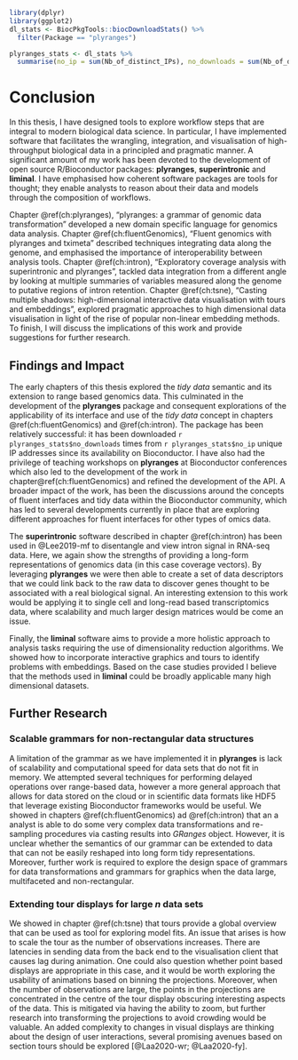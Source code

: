 ```r
library(dplyr)
library(ggplot2)
dl_stats <- BiocPkgTools::biocDownloadStats() %>%
  filter(Package == "plyranges")

plyranges_stats <- dl_stats %>% 
  summarise(no_ip = sum(Nb_of_distinct_IPs), no_downloads = sum(Nb_of_downloads))

```

# Conclusion  {#ch:conclusion}

In this thesis, I have designed tools to explore workflow steps
that are integral to modern biological data science. In particular, I have
implemented software that facilitates the wrangling, integration, and 
visualisation of high-throughput biological data in a principled and pragmatic
manner.  A significant amount of my work has been devoted to the development of 
open source R/Bioconductor packages: **plyranges**, **superintronic**
and **liminal**. I have emphasised how coherent software packages 
are tools for thought; they enable analysts to reason about their data and 
models through the composition of workflows. 

Chapter \@ref(ch:plyranges), "plyranges: a grammar of genomic data
transformation" developed a new domain specific language for genomics data analysis.
Chapter \@ref(ch:fluentGenomics), "Fluent genomics with plyranges and tximeta"
described techniques integrating data along the genome, and emphasised
the importance of interoperability between analysis tools. Chapter 
\@ref(ch:intron), "Exploratory coverage analysis with superintronic and 
plyranges", tackled data  integration from a different angle by looking at 
multiple summaries of variables measured along the genome to putative regions of 
intron retention.  Chapter \@ref(ch:tsne), "Casting multiple shadows: 
high-dimensional  interactive data visualisation with tours and embeddings", 
explored pragmatic approaches to high dimensional data visualisation in light of
the rise of popular non-linear embedding methods. 
To finish, I will discuss the implications of this work and provide 
suggestions for further research.

## Findings and Impact

The early chapters of this thesis explored the *tidy data* semantic and its
extension to range based genomics data. This culminated in the development
of the **plyranges** package and consequent explorations of the applicability
of its interface and use of the *tidy data* concept in chapters 
\@ref(ch:fluentGenomics) and \@ref(ch:intron). The package has been relatively 
successful: it has been downloaded `r plyranges_stats$no_downloads` times from 
`r plyranges_stats$no_ip` unique IP addresses since its availability on 
Bioconductor. I have also had the privilege of teaching workshops on **plyranges**
at Bioconductor conferences which also led to the development of the work in 
chapter\@ref(ch:fluentGenomics) and refined the development of the API. A 
broader impact of the work, has been the discussions around the
concepts of fluent interfaces and tidy data within the Bioconductor community,
which has led to several developments currently in place that are exploring
different approaches for fluent interfaces for other types of omics data.

The **superintronic** software described in chapter \@ref(ch:intron) has
been used in @Lee2019-mf to disentangle and view intron signal in RNA-seq
data. Here, we again show the strengths of providing a long-form representations
of genomics data (in this case coverage vectors). By leveraging **plyranges**
we were then able to create a set of data descriptors that we could link back
to the raw data to discover genes thought to be associated with a real biological 
signal. An interesting extension to this work would be applying it to single
cell and long-read based transcriptomics data, where scalability and much
larger design matrices would be come an issue. 

Finally, the **liminal** software aims to provide a more holistic approach to
analysis tasks requiring the use of dimensionality reduction algorithms. We
showed how to incorporate interactive graphics and tours to identify problems
with embeddings. Based on the case studies provided I believe that the methods
used in **liminal** could be broadly applicable many high dimensional datasets.


## Further Research

### Scalable grammars for non-rectangular data structures

A limitation of the grammar as we have implemented it in 
**plyranges** is lack of scalability and computational speed for data sets
that do not fit in memory. We attempted several techniques for performing 
delayed operations over range-based data, however a more general approach
that allows for data stored on the cloud or in scientific data formats
like HDF5 that leverage existing Bioconductor frameworks would be useful.
We showed in chapters \@ref(ch:fluentGenomics) ad \@ref(ch:intron) that an a
analyst is able to do some very complex data transformations and re-sampling 
procedures via casting results into *GRanges* object. However, it is unclear 
whether the semantics of our grammar can be extended to data that can not be 
easily reshaped into long form tidy representations. Moreover, further work
is required to explore the design space of grammars for data 
transformations and grammars for graphics when the data large, multifaceted
and non-rectangular. 

### Extending tour displays for large $n$ data sets

We showed in chapter \@ref(ch:tsne) that tours provide a global overview
that can be used as tool for exploring model fits. An issue that arises is
how to scale the tour as the number of observations increases. There are
latencies in sending data from the back end to the visualisation client
that causes lag during animation. One could also question whether point
based displays are appropriate in this case, and it would be worth exploring 
the usability of animations based on binning the projections. Moreover, 
when the number of observations are large, the points in the projections are 
concentrated in the centre of the tour display obscuring interesting aspects
of the data. This is mitigated via having
the ability to zoom, but further research into transforming the projections
to avoid crowding would be valuable. An added complexity to changes in visual
displays are thinking about the design of user interactions, several promising
avenues based on section tours should be explored [@Laa2020-wr; @Laa2020-fy].

